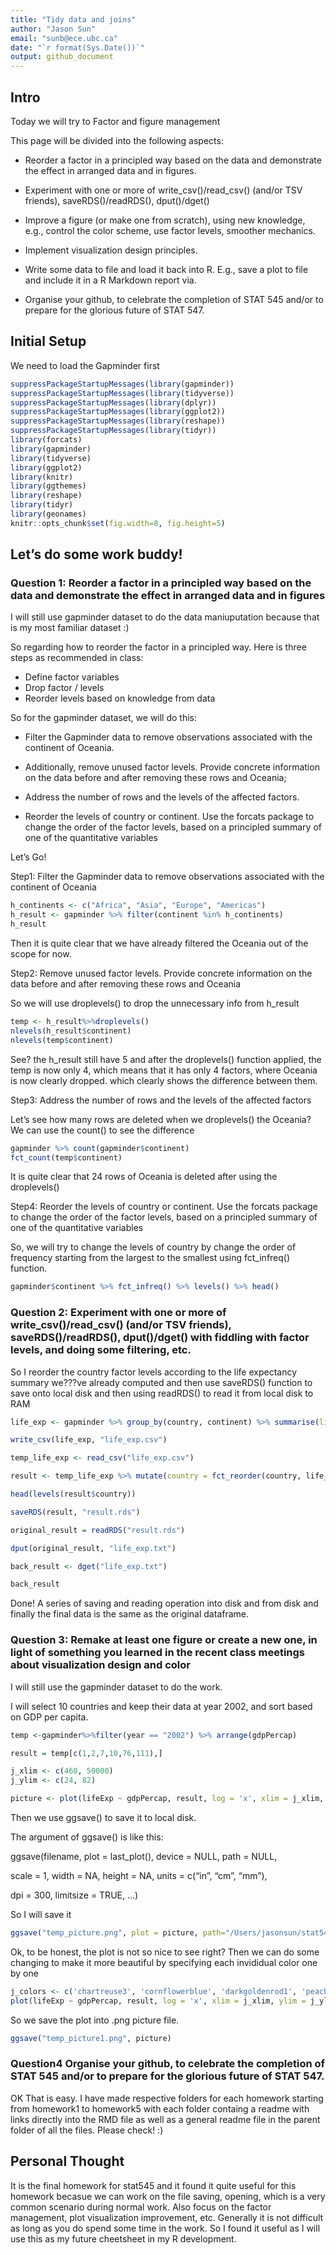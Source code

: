 ```yaml
---
title: "Tidy data and joins"
author: "Jason Sun"
email: "sunb@ece.ubc.ca"
date: "`r format(Sys.Date())`"
output: github_document
---
```


## Intro

Today we will try to Factor and figure management

This page will be divided into the following aspects:

- Reorder a factor in a principled way based on the data and demonstrate the effect in arranged data and in figures.

- Experiment with one or more of write_csv()/read_csv() (and/or TSV friends), saveRDS()/readRDS(), dput()/dget()


- Improve a figure (or make one from scratch), using new knowledge, e.g., control the color scheme, use factor levels, smoother mechanics.

- Implement visualization design principles.

- Write some data to file and load it back into R. E.g., save a plot to file and include it in a R Markdown report via.

- Organise your github, to celebrate the completion of STAT 545 and/or to prepare for the glorious future of STAT 547.

## Initial Setup
We need to load the Gapminder first

```r
suppressPackageStartupMessages(library(gapminder))
suppressPackageStartupMessages(library(tidyverse))
suppressPackageStartupMessages(library(dplyr))
suppressPackageStartupMessages(library(ggplot2))
suppressPackageStartupMessages(library(reshape))
suppressPackageStartupMessages(library(tidyr))
library(forcats)
library(gapminder)
library(tidyverse)
library(ggplot2)
library(knitr)
library(ggthemes)
library(reshape)
library(tidyr)
library(geonames)
knitr::opts_chunk$set(fig.width=8, fig.height=5)
```

## Let's do some work buddy!
### Question 1: Reorder a factor in a principled way based on the data and demonstrate the effect in arranged data and in figures

I will still use gapminder dataset to do the data maniuputation because that is my most familiar dataset :)

So regarding how to reorder the factor in a principled way. Here is three steps as recommended in class:

- Define factor variables
- Drop factor / levels
- Reorder levels based on knowledge from data

So for the gapminder dataset, we will do this:

- Filter the Gapminder data to remove observations associated with the continent of Oceania. 

- Additionally, remove unused factor levels. Provide concrete information on the data before and after removing these rows and Oceania; 

- Address the number of rows and the levels of the affected factors.

- Reorder the levels of country or continent. Use the forcats package to change the order of the factor levels, based on a principled summary of one of the quantitative variables

Let's Go!

Step1: Filter the Gapminder data to remove observations associated with the continent of Oceania

```r
h_continents <- c("Africa", "Asia", "Europe", "Americas")
h_result <- gapminder %>% filter(continent %in% h_continents)
h_result
```

Then it is quite clear that we have already filtered the Oceania out of the scope for now.

Step2: Remove unused factor levels. Provide concrete information on the data before and after removing these rows and Oceania

So we will use droplevels() to drop the unnecessary info from h_result
```r
temp <- h_result%>%droplevels()
nlevels(h_result$continent)
nlevels(temp$continent)
```

See? the h_result still have 5 and after the droplevels() function applied, the temp is now only 4, which means that it has only 4 factors, where Oceania is now clearly dropped. which clearly shows the difference between them.

Step3: Address the number of rows and the levels of the affected factors

Let's see how many rows are deleted when we droplevels() the Oceania? We can use the count() to see the difference
```r
gapminder %>% count(gapminder$continent)
fct_count(temp$continent)
```

It is quite clear that 24 rows of Oceania is deleted after using the droplevels()

Step4: Reorder the levels of country or continent. Use the forcats package to change the order of the factor levels, based on a principled summary of one of the quantitative variables

So, we will try to change the levels of country by change the order of frequency starting from the largest to the smallest using fct_infreq() function. 
```r
gapminder$continent %>% fct_infreq() %>% levels() %>% head()
```


### Question 2: Experiment with one or more of write_csv()/read_csv() (and/or TSV friends), saveRDS()/readRDS(), dput()/dget() with fiddling with factor levels, and doing some filtering, etc. 

So I reorder the country factor levels according to the life expectancy summary we???ve already computed and then use saveRDS() function to save onto local disk and then using readRDS() to read it from local disk to RAM
```r

life_exp <- gapminder %>% group_by(country, continent) %>% summarise(life_exp = max(lifeExp)) %>%  ungroup()

write_csv(life_exp, "life_exp.csv")

temp_life_exp <- read_csv("life_exp.csv")

result <- temp_life_exp %>% mutate(country = fct_reorder(country, life_exp))

head(levels(result$country))

saveRDS(result, "result.rds")

original_result = readRDS("result.rds")

dput(original_result, "life_exp.txt")

back_result <- dget("life_exp.txt")

back_result

```

Done! A series of saving and reading operation into disk and from disk and finally the final data is the same as the original dataframe.

### Question 3: Remake at least one figure or create a new one, in light of something you learned in the recent class meetings about visualization design and color

I will still use the gapminder dataset to do the work. 

I will select 10 countries and keep their data at year 2002, and sort based on GDP per capita. 

```r
temp <-gapminder%>%filter(year == "2002") %>% arrange(gdpPercap)

result = temp[c(1,2,7,10,76,111),]

j_xlim <- c(460, 50000)
j_ylim <- c(24, 82)

picture <- plot(lifeExp ~ gdpPercap, result, log = 'x', xlim = j_xlim, ylim = j_ylim, main = "First Plot")

```

Then we use ggsave() to save it to local disk. 

The argument of ggsave() is like this:

ggsave(filename, plot = last_plot(), device = NULL, path = NULL,

scale = 1, width = NA, height = NA, units = c("in", "cm", "mm"),

dpi = 300, limitsize = TRUE, ...)

So I will save it 

```r
ggsave("temp_picture.png", plot = picture, path="/Users/jasonsun/stat545/work1/STAT545-hw01--Bao-Sun/hw05")
```

Ok, to be honest, the plot is not so nice to see right? Then we can do some changing to make it more beautiful by specifying each invididual color one by one 

```r
j_colors <- c('chartreuse3', 'cornflowerblue', 'darkgoldenrod1', 'peachpuff3', 'mediumorchid2', 'turquoise3', 'wheat4', 'slategray2')
plot(lifeExp ~ gdpPercap, result, log = 'x', xlim = j_xlim, ylim = j_ylim, col = j_colors, main = 'Beautiful Colors to see!') + with(result, text(x = gdpPercap, y = lifeExp, labels = j_colors, pos = rep(c(1, 3, 1), c(5, 1, 2))))
```

So we save the plot into .png picture file.
```r
ggsave("temp_picture1.png", picture)
```

### Question4 Organise your github, to celebrate the completion of STAT 545 and/or to prepare for the glorious future of STAT 547.

OK That is easy. I have made respective folders for each homework starting from homework1 to homework5 with each folder containg a readme with links directly into the RMD file as well as a general readme file in the parent folder of all the files. Please check! :)

## Personal Thought
It is the final homework for stat545 and it found it quite useful for this homework becasue we can work on the file saving, opening, which is a very common scenario during normal work. Also focus on the factor management, plot visualization improvement, etc. Generally it is not difficult as long as you do spend some time in the work. So I found it useful as I will use this as my future cheetsheet in my R development. 
